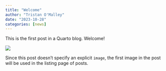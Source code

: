 ```yaml
---
title: "Welcome"
author: "Tristan O'Malley"
date: "2023-10-28"
categories: [news]
---
```


This is the first post in a Quarto blog. Welcome!

![](thumbnail.jpg)

Since this post doesn't specify an explicit `image`, the first image in the post will be used in the listing page of posts.
